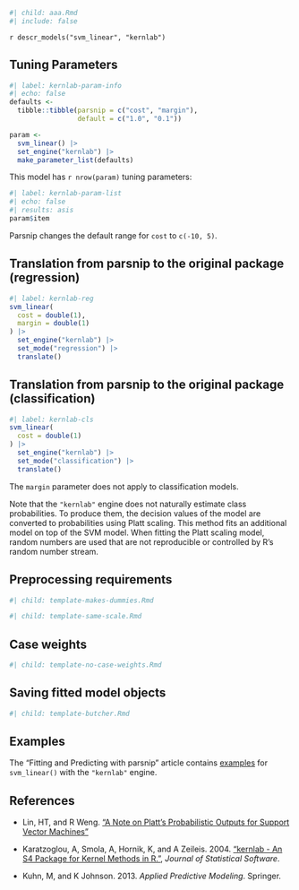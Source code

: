 ```r
#| child: aaa.Rmd
#| include: false
```

`r descr_models("svm_linear", "kernlab")`

## Tuning Parameters

```r
#| label: kernlab-param-info
#| echo: false
defaults <- 
  tibble::tibble(parsnip = c("cost", "margin"),
                 default = c("1.0", "0.1"))

param <-
  svm_linear() |> 
  set_engine("kernlab") |> 
  make_parameter_list(defaults)
```

This model has `r nrow(param)` tuning parameters:

```r
#| label: kernlab-param-list
#| echo: false
#| results: asis
param$item
```

Parsnip changes the default range for `cost` to `c(-10, 5)`.

## Translation from parsnip to the original package (regression)

```r
#| label: kernlab-reg
svm_linear(
  cost = double(1),
  margin = double(1)
) |>  
  set_engine("kernlab") |> 
  set_mode("regression") |> 
  translate()
```

## Translation from parsnip to the original package (classification)

```r
#| label: kernlab-cls
svm_linear(
  cost = double(1)
) |> 
  set_engine("kernlab") |> 
  set_mode("classification") |> 
  translate()
```

The `margin` parameter does not apply to classification models. 

Note that the `"kernlab"` engine does not naturally estimate class probabilities. To produce them, the decision values of the model are converted to probabilities using Platt scaling. This method fits an additional model on top of the SVM model. When fitting the Platt scaling model, random numbers are used that are not reproducible or controlled by R's random number stream.   

## Preprocessing requirements

```r
#| child: template-makes-dummies.Rmd
```

```r
#| child: template-same-scale.Rmd
```

## Case weights

```r
#| child: template-no-case-weights.Rmd
```

## Saving fitted model objects

```r
#| child: template-butcher.Rmd
```

## Examples 

The "Fitting and Predicting with parsnip" article contains [examples](https://parsnip.tidymodels.org/articles/articles/Examples.html#svm-linear-kernlab) for `svm_linear()` with the `"kernlab"` engine.

## References

 - Lin, HT, and R Weng. ["A Note on Platt’s Probabilistic Outputs for Support Vector Machines"](https://www.csie.ntu.edu.tw/~cjlin/papers/plattprob.pdf)
 
 - Karatzoglou, A,  Smola, A,  Hornik, K, and A Zeileis. 2004. ["kernlab - An S4 Package for Kernel Methods in R."](https://www.jstatsoft.org/article/view/v011i09), _Journal of Statistical Software_. 
 
 - Kuhn, M, and K Johnson. 2013. _Applied Predictive Modeling_. Springer.

